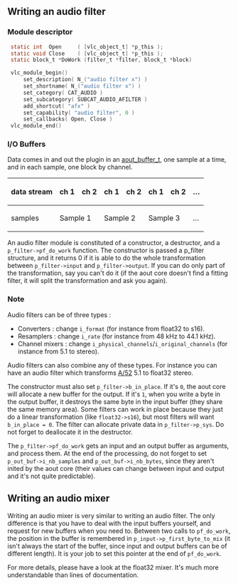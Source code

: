 {{Back to|Hacker Guide}}

==Writing an audio filter==

===Module descriptor===
<syntaxhighlight lang="c">
 static int  Open     ( [vlc_object_t] *p_this );
 static void Close    ( [vlc_object_t] *p_this );
 static block_t *DoWork (filter_t *filter, block_t *block)

 vlc_module_begin()
     set_description( N_("audio filter x") )
     set_shortname( N_("audio filter x") )
     set_category( CAT_AUDIO )
     set_subcategory( SUBCAT_AUDIO_AFILTER )
     add_shortcut( "afx" )
     set_capability( "audio filter", 0 )
     set_callbacks( Open, Close )
 vlc_module_end()
</syntaxhighlight>

===I/O Buffers===
Data comes in and out the plugin in an [https://www.videolan.org/developers/vlc/doc/doxygen/html/structaout__buffer__t.html aout_buffer_t], one sample at a time, and in each sample, one block by channel.

{| class="wikitable center"
|-
! scope="col" | data stream
| ch 1
| ch 2
| ch 1
| ch 2
| ch 1
| ch 2
| &hellip;
|-
! scope="col" | samples
| colspan="2" | Sample 1
| colspan="2" | Sample 2
| colspan="2" | Sample 3
| &hellip;
|}



An audio filter module is constituted of a constructor, a destructor, and a <code>p_filter->pf_do_work</code> function. The constructor is passed a p_filter structure, and it returns 0 if it is able to do the whole transformation between <code>p_filter->input</code> and <code>p_filter->output</code>. If you can do only part of the transformation, say you can't do it (if the aout core doesn't find a fitting filter, it will split the transformation and ask you again).

===Note===

Audio filters can be of three types :

* Converters : change <code>i_format</code> (for instance from float32 to s16).
* Resamplers : change <code>i_rate</code> (for instance from 48 kHz to 44.1 kHz).
* Channel mixers : change <code>i_physical_channels</code>/<code>i_original_channels</code> (for instance from 5.1 to stereo). 

Audio filters can also combine any of these types. For instance you can have an audio filter which transforms [[A/52]] 5.1 to float32 stereo.

The constructor must also set <code>p_filter->b_in_place</code>. If it's <code>0</code>, the aout core will allocate a new buffer for the output. If it's <code>1</code>, when you write a byte in the output buffer, it destroys the same byte in the input buffer (they share the same memory area). Some filters can work in place because they just do a linear transformation (like <code>float32->s16</code>), but most filters will want <code>b_in_place = 0</code>. The filter can allocate private data in <code>p_filter->p_sys</code>. Do not forget to deallocate it in the destructor.

The <code>p_filter->pf_do_work</code> gets an input and an output buffer as arguments, and process them. At the end of the processing, do not forget to set <code>p_out_buf->i_nb_samples</code> and <code>p_out_buf->i_nb_bytes</code>, since they aren't inited by the aout core (their values can change between input and output and it's not quite predictable).


==Writing an audio mixer==

Writing an audio mixer is very similar to writing an audio filter. The only difference is that you have to deal with the input buffers yourself, and request for new buffers when you need to. Between two calls to <code>pf_do_work</code>, the position in the buffer is remembered in <code>p_input->p_first_byte_to_mix</code> (it isn't always the start of the buffer, since input and output buffers can be of different length). It is your job to set this pointer at the end of <code>pf_do_work</code>.

For more details, please have a look at the float32 mixer. It's much more understandable than lines of documentation.

{{Hacker Guide}}